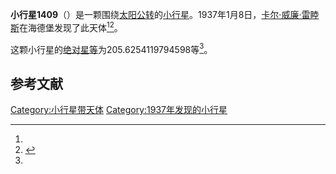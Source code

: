 {{Infobox planet
| bgcolour = #FFFFC0
| name = 1409 Isko
| symbol = 
| image = 
| caption = 
| discovery = yes
| discovery_ref = 
| discoverer = [[卡尔·威廉·雷睦斯|卡尔·威廉·雷睦斯]]
| discovery_site = [[海德堡|海德堡]] 
| discovered = 1937年1月8日
| designations = yes
| mp_name = 
| named_after = 
| alt_names = 1937 AK/ 1933 FG / 1935 SZ1 / 1951 GN / A900 UD
| mp_category = [[主带小行星|主带小行星]]
| orbit_ref = <ref name="a">[http://ssd.jpl.nasa.gov/sbdb.cgi?sstr=1409 1409 Isko] {{Wayback|url=http://ssd.jpl.nasa.gov/sbdb.cgi?sstr=1409 |date=20210121060938 }}，小行星數據庫瀏覽器（JPL Small-Body Database Browser）－[[美国国家航空航天局|美国国家航空航天局]]喷气推进实验室</ref>
| epoch = 2456400.5 (2013年4月18日更新)
| aphelion = {{convert|2.825143251740936|AU|km|3|abbr=on|lk=out}}
| perihelion = {{convert|2.5287997022971|AU|km|3|abbr=on}}
| semimajor = {{convert|2.676971477019018|AU|km|3|abbr=on}}
| eccentricity = 0.055350524
| period = 1599.793923 [[日|日]]<br />4.38[[儒略年|儒略年]]
| avg_speed = 
| inclination = 6.703845869139519
| asc_node = 177.5872325520548
| mean_anomaly = 
| arg_peri = 205.6254119794598
| satellites = 
| physical_characteristics = yes
| dimensions = 
| mass = 
| density = 
| surface_grav = 
| escape_velocity = 
| sidereal_day = 
| axial_tilt = 
| pole_ecliptic_lat = 
| pole_ecliptic_lon = 
| albedo = 
| temperatures= 
| temp_name1 = 
| mean_temp_1 = 
| max_temp_1 = 
| temp_name2 = 
| max_temp_2 = 
| spectral_type = 
| abs_magnitude = 205.6254119794598
}}

'''小行星1409'''（{{lang-en|1409 Isko}}）是一颗围绕[[太阳|太阳]][[公转|公转]]的[[小行星|小行星]]。1937年1月8日，[[卡尔·威廉·雷睦斯|卡尔·威廉·雷睦斯]]在海德堡发现了此天体<ref name="a" /><ref>{{cite news|title=小行星列表|url=http://cfa-www.harvard.edu/iau/lists/NumberedMPs.txt|accessdate=2013-07-08|newspaper=哈佛大学|archive-date=2008-05-17|archive-url=https://web.archive.org/web/20080517010638/http://cfa-www.harvard.edu/iau/lists/NumberedMPs.txt|dead-url=no}}</ref>。

这颗小行星的[[绝对星等|绝对星等]]为205.6254119794598等<ref name="a" />。

==参考文献==
{{reflist}}
{{Minor Planet Number|[[小行星1408|小行星1408]]|[[小行星1410|小行星1410]]}}

{{小天体}}

[[Category:小行星带天体|Category:小行星带天体]]
[[Category:1937年发现的小行星|Category:1937年发现的小行星]]

{{asteroid-stub}}